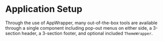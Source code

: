 
<Meta title='Application/Application Setup' />

# Application Setup

Through the use of AppWrapper, many out-of-the-box tools are available through a single component including pop-out menus on either side, a 3-section header, a 3-section footer, and optional included `ThemeWrapper`.
